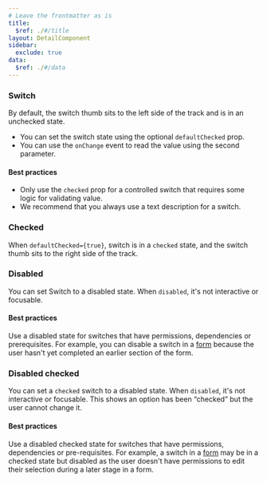 ```yaml
---
# Leave the frontmatter as is
title:
  $ref: ./#/title
layout: DetailComponent
sidebar:
  exclude: true
data:
  $ref: ./#/data
---
```


<LivePreviewControls>
<LivePreview componentName="switch" exampleName="Default">

### Switch

By default, the switch thumb sits to the left side of the track and is in an unchecked state.

- You can set the switch state using the optional `defaultChecked` prop.
- You can use the `onChange` event to read the value using the second parameter.

#### Best practices

- Only use the `checked` prop for a controlled switch that requires some logic for validating value.
- We recommend that you always use a text description for a switch.

</LivePreview>

<LivePreview componentName="switch" exampleName="DefaultChecked" displayName="Checked" >

### Checked

When `defaultChecked={true}`, switch is in a `checked` state, and the switch thumb sits to the right side of the track.

</LivePreview>

<LivePreview componentName="switch" exampleName="Disabled" >

### Disabled

You can set Switch to a disabled state. When `disabled`, it's not interactive or focusable.

#### Best practices

Use a disabled state for switches that have permissions, dependencies or prerequisites. For example, you can disable a switch in a [form](/salt/patterns/forms) because the user hasn't yet completed an earlier section of the form.

</LivePreview>

<LivePreview componentName="switch" exampleName="DisabledChecked" >

### Disabled checked

You can set a `checked` switch to a disabled state. When `disabled`, it's not interactive or focusable. This shows an option has been “checked” but the user cannot change it.

#### Best practices

Use a disabled checked state for switches that have permissions, dependencies or pre-requisites. For example, a switch in a [form](/salt/patterns/forms) may be in a checked state but disabled as the user doesn't have permissions to edit their selection during a later stage in a form.

</LivePreview>
</LivePreviewControls>
